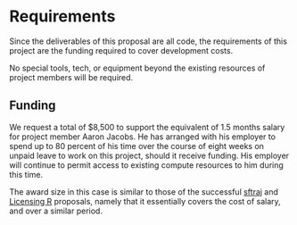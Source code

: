 # Requirements
<!-- 
An idea of what is required to make the project actually happen
-->

Since the deliverables of this proposal are all code, the requirements of this
project are the funding required to cover development costs.

No special tools, tech, or equipment beyond the existing resources of project
members will be required.

<!-- ## People -->
<!--
Who needs to be involved, what's the proposed structure, what will it take to get their involvement?
-->

<!-- ## Processes -->
<!-- 
What processes need to be put in place e.g. codes of conduct, regular ISC meetings, handover to the community at large?
-->

<!-- ## Tools & Tech -->
<!--
What is going to be needed to deliver this project? 

Will cloud computing be used - if yes are there are necessary components that will be deciding factors between providers?

Are there tools or tech that don't exist that will be produced to facilitate the project?
-->

## Funding
<!-- 
[TO DO] THE GUIDANCE IS PRETTY UNCLEAR, ESP IN LIGHT OF GABOR'S PROPOSAL VS AWARD SIZE

-->

We request a total of $8,500 to support the equivalent of 1.5 months salary for
project member Aaron Jacobs. He has arranged with his employer to spend up to 80
percent of his time over the course of eight weeks on unpaid leave to work on
this project, should it receive funding. His employer will continue to permit
access to existing compute resources to him during this time.

The award size in this case is similar to those of the successful
[sftraj](https://github.com/mablab/sftraj-proposal) and [Licensing
R](https://github.com/ThinkR-open/isc-proposal-licence) proposals, namely that
it essentially covers the cost of salary, and over a similar period.

<!-- ## Summary -->
<!--
A summary of the requirements that contextualises the costs
-->
